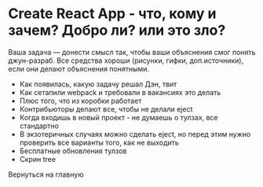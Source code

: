 
<SEO title="Create React App - что, кому и зачем? Добро ли? или это зло?" />

# Create React App - что, кому и зачем? Добро ли? или это зло?

Ваша задача — донести смысл так, чтобы ваши объяснения смог понять джун-разраб. Все средства хороши (рисунки, гифки, доп.источники), если они делают объяснения понятными.

- Как появилась, какую задачу решал Дэн, твит
- Как сетапили webpack и требовали в вакансиях это делать
- Плюс того, что из коробки работает
- Контрибьюторы делают все, чтобы не делали eject
- Когда входишь в новый проект - не думаешь о тулзах, все стандартно
- В экзотеричных случаях можно сделать eject, но перед этим нужно проверить все варианты того, как не выходить
- Бесплатные обновления тулзов
- Скрин tree

<Link to="/">Вернуться на главную</Link>
